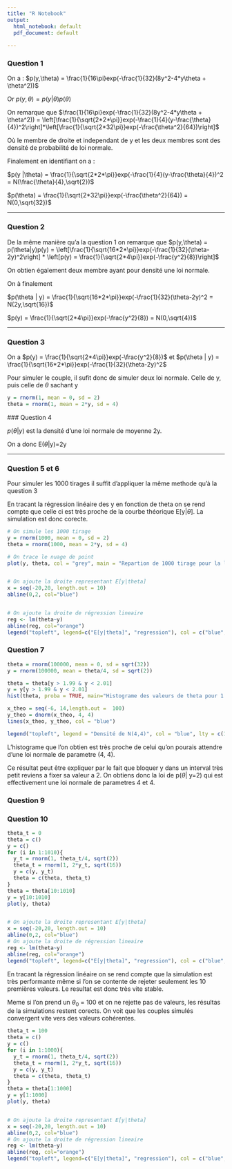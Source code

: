 ```yaml
---
title: "R Notebook"
output:
  html_notebook: default
  pdf_document: default
  
---
```


### Question 1

On a : $p(y,\theta) = \frac{1}{16\pi}exp(-\frac{1}{32}(8y^2-4*y\theta + \theta^2))$

Or $p(y,\theta) = p(y|\theta)p(\theta)$

On remarque que $\frac{1}{16\pi}exp(-\frac{1}{32}(8y^2-4*y\theta + \theta^2)) = \left[\frac{1}{\sqrt{2*2*\pi}}exp(-\frac{1}{4}(y-\frac{\theta}{4})^2\right]*\left[\frac{1}{\sqrt{2*32\pi}}exp(-\frac{\theta^2}{64})\right]$

Où le membre de droite et independant de y et les deux membres sont des densité de probabilité de loi normale.

Finalement en identifiant on a : 

$p(y |\theta) = \frac{1}{\sqrt{2*2*\pi}}exp(-\frac{1}{4}(y-\frac{\theta}{4})^2 = N(\frac{\theta}{4},\sqrt{2})$

$p(\theta) = \frac{1}{\sqrt{2*32\pi}}exp(-\frac{\theta^2}{64}) = N(0,\sqrt{32})$


---

### Question 2

De la même manière qu'a la question 1 on remarque que $p(y,\theta) = p(\theta|y)p(y) =  \left[\frac{1}{\sqrt{16*2*\pi}}exp(-\frac{1}{32}(\theta-2y)^2\right] * \left[p(y) = \frac{1}{\sqrt{2*4\pi}}exp(-\frac{y^2}{8})\right]$


On obtien également deux membre ayant pour densité une loi normale.

On à finalement

$p(\theta | y) = \frac{1}{\sqrt{16*2*\pi}}exp(-\frac{1}{32}(\theta-2y)^2 = N(2y,\sqrt{16})$

$p(y) = \frac{1}{\sqrt{2*4\pi}}exp(-\frac{y^2}{8}) = N(0,\sqrt{4})$

---

### Question 3

On a $p(y) = \frac{1}{\sqrt{2*4\pi}}exp(-\frac{y^2}{8})$ et $p(\theta | y) = \frac{1}{\sqrt{16*2*\pi}}exp(-\frac{1}{32}(\theta-2y)^2$

Pour simuler le couple, il sufit donc de simuler deux loi normale. Celle de y, puis celle de $\theta$ sachant y

```r
y = rnorm(1, mean = 0, sd = 2)
theta = rnorm(1, mean = 2*y, sd = 4)
```


### Question 4

$p(\theta | y)$ est la densité d'une loi normale de moyenne 2y. 

On a donc E($\theta$|y)=2y

---
### Question 5 et 6

Pour simuler les 1000 tirages il suffit d'appliquer la même methode qu'à la question 3

En tracant la régression linéaire des y en fonction de theta on se rend compte que celle ci est très proche de la courbe théorique E[y|$\theta$]. La simulation est donc corecte.

```r
# On simule les 1000 tirage
y = rnorm(1000, mean = 0, sd = 2)
theta = rnorm(1000, mean = 2*y, sd = 4)

# On trace le nuage de point
plot(y, theta, col = "grey", main = "Repartion de 1000 tirage pour la loi de densité p(y,theta)")


# On ajoute la droite representant E[y|theta]
x = seq(-20,20, length.out = 10)
abline(0,2, col="blue")


# On ajoute la droite de régression lineaire
reg <- lm(theta~y)
abline(reg, col="orange")
legend("topleft", legend=c("E[y|theta]", "regression"), col = c("blue", "orange"), lty = c(1,1))

```
### Question 7

```r
theta = rnorm(100000, mean = 0, sd = sqrt(32))
y = rnorm(100000, mean = theta/4, sd = sqrt(2))

theta = theta[y > 1.99 & y < 2.01]
y = y[y > 1.99 & y < 2.01]
hist(theta, proba = TRUE, main="Histograme des valeurs de theta pour 1.99<y<2.01")

x_theo = seq(-6, 14,length.out =  100)
y_theo = dnorm(x_theo, 4, 4)
lines(x_theo, y_theo, col = "blue")

legend("topleft", legend = "Densité de N(4,4)", col = "blue", lty = c(1,1))
```

L'histograme que l'on obtien est très proche de celui qu'on pourais attendre d'une loi normale de parametre (4, 4). 

Ce résultat peut être expliquer par le fait que bloquer y dans un interval très petit reviens a fixer sa valeur a 2. On obtiens donc la loi de p($\theta$| y=2) qui est effectivement une loi normale de parametres 4 et 4.


### Question 9



### Question 10

```r
theta_t = 0
theta = c()
y = c()
for (i in 1:1010){
  y_t = rnorm(1, theta_t/4, sqrt(2))
  theta_t = rnorm(1, 2*y_t, sqrt(16))
  y = c(y, y_t)
  theta = c(theta, theta_t)
}
theta = theta[10:1010]
y = y[10:1010]
plot(y, theta)


# On ajoute la droite representant E[y|theta]
x = seq(-20,20, length.out = 10)
abline(0,2, col="blue")
# On ajoute la droite de régression lineaire
reg <- lm(theta~y)
abline(reg, col="orange")
legend("topleft", legend=c("E[y|theta]", "regression"), col = c("blue", "orange"), lty = c(1,1))


```
En tracant la régression linéaire on se rend compte que la simulation est très performante même si l'on se contente de rejeter seulement les 10 premières valeurs. Le resultat est donc très vite stable.

Meme si l'on prend un $\theta_0$ = 100 et on ne rejette pas de valeurs, les résultas de la simulations restent corects. On voit que les couples simulés convergent vite vers des valeurs cohérentes.
```r
theta_t = 100
theta = c()
y = c()
for (i in 1:1000){
  y_t = rnorm(1, theta_t/4, sqrt(2))
  theta_t = rnorm(1, 2*y_t, sqrt(16))
  y = c(y, y_t)
  theta = c(theta, theta_t)
}
theta = theta[1:1000]
y = y[1:1000]
plot(y, theta)


# On ajoute la droite representant E[y|theta]
x = seq(-20,20, length.out = 10)
abline(0,2, col="blue")
# On ajoute la droite de régression lineaire
reg <- lm(theta~y)
abline(reg, col="orange")
legend("topleft", legend=c("E[y|theta]", "regression"), col = c("blue", "orange"), lty = c(1,1))
```

